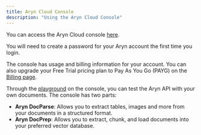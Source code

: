 ```yaml
---
title: Aryn Cloud Console
description: "Using the Aryn Cloud Console"
---
```


You can access the Aryn Cloud console [here](https://console.aryn.cloud). 

You will need to create a password for your Aryn account the first time you login.

The console has usage and billing information for your account. You can also upgrade your Free Trial pricing plan to Pay As You Go (PAYG) on the [Billing page](https://console.aryn.cloud/billing).

Through the [playground](https://play.aryn.cloud/choose) on the console, you can test the Aryn API with your own documents. The console has two parts:

- **Aryn DocParse**: Allows you to extract tables, images and more from your documents in a structured format.
- **Aryn DocPrep**: Allows you to extract, chunk, and load documents into your preferred vector database.
